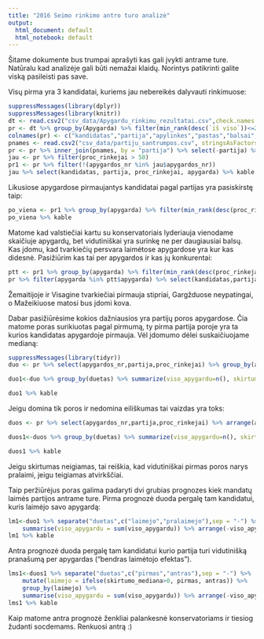```yaml
---
title: "2016 Seimo rinkimo antro turo analizė"
output:
  html_document: default
  html_notebook: default
---
```


Šitame dokumente bus trumpai aprašyti kas gali įvykti antrame ture. Natūralu kad analizėje gali būti nemažai klaidų. Norintys patikrinti galite viską pasileisti pas save.


Visų pirma yra 3 kandidatai,
kuriems jau nebereikės dalyvauti rinkimuose:

```r
suppressMessages(library(dplyr))
suppressMessages(library(knitr))
dt <- read.csv2("csv_data/Apygardu_rinkimu_rezultatai.csv",check.names = FALSE, stringsAsFactors = FALSE)
pr <- dt %>% group_by(Apygarda) %>% filter(min_rank(desc(`iš viso`))<=2) %>% ungroup
colnames(pr) <- c("kandidatas","partija","apylinkes","pastas","balsai","proc_galiojantis","proc_rinkejai","apygarda","apygardos_nr")
pnames <- read.csv2("csv_data/partiju_santrumpos.csv", stringsAsFactors = FALSE)
pr <- pr %>% inner_join(pnames, by = "partija") %>% select(-partija) %>% rename(partija=partija1)
jau <- pr %>% filter(proc_rinkejai > 50) 
pr1 <- pr %>% filter(!(apygardos_nr %in% jau$apygardos_nr))
jau %>% select(kandidatas, partija, proc_rinkejai, apygarda) %>% kable

```

Likusiose apygardose pirmaujantys kandidatai pagal partijas yra pasiskirstę taip: 
```r
po_viena <- pr1 %>% group_by(apygarda) %>% filter(min_rank(desc(proc_rinkejai))<=1) %>% ungroup %>% group_by(partija) %>% summarize(viso_apygardu =n(), proc_rinkejai_mediana = median(proc_rinkejai)) %>% arrange(-viso_apygardu) 
po_viena %>% kable
```
Matome kad valstiečiai kartu su konservatoriais lyderiauja vienodame skaičiuje apygardų, bet vidutiniškai yra surinkę ne per daugiausiai balsų. Kas įdomu, kad tvarkiečių persvara laimėtose apygardose yra kur kas didesnė. Pasižiūrim kas tai per apygardos ir kas jų konkurentai:
```r
ptt <- pr1 %>% group_by(apygarda) %>% filter(min_rank(desc(proc_rinkejai))<=1) %>% filter(partija == "PTT")
pr %>% filter(apygarda %in% ptt$apygarda) %>% select(kandidatas,partija,proc_rinkejai,apygarda) %>%  kable
```
Žemaitijoje ir Visagine tvarkiečiai pirmauja stipriai, Gargžduose neypatingai, o Mažeikiuose matosi bus įdomi kova.

Dabar pasižiūrėsime kokios dažniausios yra partijų poros apygardose. Čia matome poras surikiuotas pagal pirmumą, ty pirma partija poroje yra ta kurios kandidatas apygardoje pirmauja. Vėl įdomumo dėlei suskaičiuojame medianą:
```r
suppressMessages(library(tidyr))
duo <- pr %>% select(apygardos_nr,partija,proc_rinkejai) %>% group_by(apygardos_nr) %>% summarize(duetas = paste(partija, collapse="-"), skirtumas = -diff(proc_rinkejai))

duo1<-duo %>% group_by(duetas) %>% summarize(viso_apygardu=n(), skirtumo_mediana = median(skirtumas)) %>% arrange(-viso_apygardu) 

duo1 %>% kable
```

Jeigu domina tik poros ir nedomina eiliškumas tai vaizdas yra toks:
```r
duos <- pr %>% select(apygardos_nr,partija,proc_rinkejai) %>% arrange(apygardos_nr, partija) %>% group_by(apygardos_nr) %>% summarize(duetas = paste(partija, collapse="-"), skirtumas = -diff(proc_rinkejai))

duos1<-duos %>% group_by(duetas) %>% summarize(viso_apygardu=n(), skirtumo_mediana = median(skirtumas)) %>% arrange(-viso_apygardu) 

duos1 %>% kable
```
Jeigu skirtumas neigiamas, tai reiškia, kad vidutiniškai pirmas poros narys pralaimi, jeigu teigiamas atvirkščiai.

Taip peržiūrėjus poras galima padaryti dvi grubias prognozes kiek mandatų laimės partijos antrame ture. Pirma prognozė duoda pergalę tam kandidatui, kuris laimėjo savo apygardą:
```r
lm1<-duo1 %>% separate("duetas",c("laimejo","pralaimejo"),sep = "-") %>% group_by(laimejo) %>%
    summarise(viso_apygardu = sum(viso_apygardu)) %>% arrange(-viso_apygardu)
lm1 %>% kable
```

Antra prognozė duoda pergalę tam kandidatui kurio partija turi vidutinišką pranašumą per apygardas ("bendras laimėtojo efektas").
```r
lms1<-duos1 %>% separate("duetas",c("pirmas","antras"),sep = "-") %>% 
    mutate(laimejo = ifelse(skirtumo_mediana>0, pirmas, antras)) %>% 
    group_by(laimejo) %>%
    summarise(viso_apygardu = sum(viso_apygardu)) %>% arrange(-viso_apygardu)
lms1 %>% kable
```

Kaip matome antra prognozė ženkliai palankesnė konservatoriams ir tiesiog žudanti socdemams. Renkuosi antrą :)



